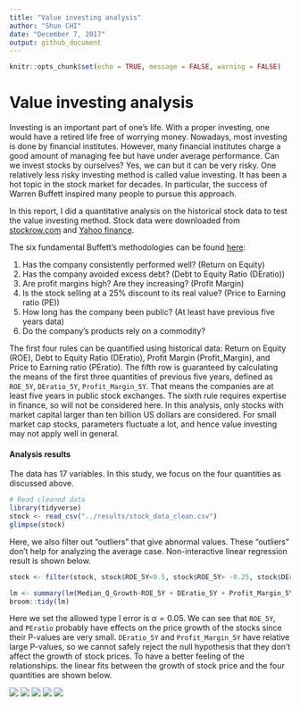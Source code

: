 ```yaml
---
title: "Value investing analysis"
author: "Shun CHI"
date: "December 7, 2017"
output: github_document
---
```


```r
knitr::opts_chunk$set(echo = TRUE, message = FALSE, warning = FALSE)
```

# Value investing analysis

Investing is an important part of one's life. With a proper investing, one would have a retired life free of worrying money. Nowadays, most investing is done by financial institutes. However, many financial institutes charge a good amount of managing fee but have under average performance. Can we invest stocks by ourselves? Yes, we can but it can be very risky. One relatively less risky investing method is called value investing. It has been a hot topic in the stock market for decades. In particular, the success of Warren Buffett inspired many people to pursue this approach.

In this report, I did a quantitative analysis on the historical stock data to test the value investing method. Stock data were downloaded from [stockrow.com](stockrow.com) and [Yahoo finance](https://ca.finance.yahoo.com).

The six fundamental Buffett's methodologies can be found [here](https://www.investopedia.com/articles/01/071801.asp):

1. Has the company consistently performed well? (Return on Equity)
2. Has the company avoided excess debt? (Debt to Equity Ratio (DEratio))
3. Are profit margins high? Are they increasing? (Profit Margin)
4. Is the stock selling at a 25% discount to its real value? (Price to Earning ratio (PE))
5. How long has the company been public? (At least have previous five years data)
6. Do the company's products rely on a commodity? 

The first four rules can be quantified using historical data: Return on Equity (ROE), Debt to Equity Ratio (DEratio), Profit Margin (Profit_Margin), and Price to Earning ratio (PEratio). The fifth row is guaranteed by calculating the means of the first three quantities of previous five years, defined as `ROE_5Y`, `DEratio_5Y`, `Profit_Margin_5Y`. That means the companies are at least five years in public stock exchanges. The sixth rule requires expertise in finance, so will not be considered here. In this analysis, only stocks with market capital larger than ten billion US dollars are considered. For small market cap stocks, parameters fluctuate a lot, and hence value investing may not apply well in general.  

#### Analysis results

The data has 17 variables. In this study, we focus on the four quantities as discussed above.
```r
# Read cleaned data
library(tidyverse)
stock <- read_csv("../results/stock_data_clean.csv")
glimpse(stock)
```

Here, we also filter out "outliers" that give abnormal values. These "outliers" don't help for analyzing the average case. Non-interactive linear regression result is shown below.

```r
stock <- filter(stock, stock$ROE_5Y<0.5, stock$ROE_5Y> -0.25, stock$DEratio_5Y>-0.5, stock$DEratio_5Y<3, stock$PEratio > 0, stock$PEratio < 40, stock$Profit_Margin_5Y >-0.2, stock$Profit_Margin_5Y < 0.4)

lm <- summary(lm(Median_Q_Growth~ROE_5Y + DEratio_5Y + Profit_Margin_5Y + PEratio, data = stock))
broom::tidy(lm)
```

Here we set the allowed type I error is $\alpha = 0.05$. We can see that `ROE_5Y`, and `PEratio` probably have effects on the price growth of the stocks since their P-values are very small. `DEratio_5Y` and `Profit_Margin_5Y` have relative large P-values, so we cannot safely reject the null hypothesis that they don't affect the growth of stock prices. To have a better feeling of the relationships. the linear fits between the growth of stock price and the four quantities are shown below.

![](../results/img/sectorsummary.png)
![](../results/img/ROE.png)
![](../results/img/DER.png)
![](../results/img/Profit.png)
![](../results/img/PE.png)



